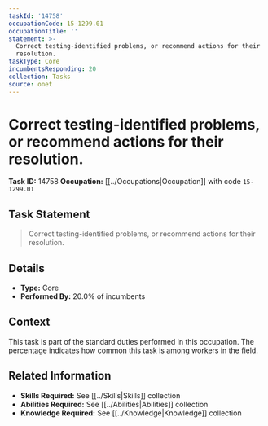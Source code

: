 ```yaml
---
taskId: '14758'
occupationCode: 15-1299.01
occupationTitle: ''
statement: >-
  Correct testing-identified problems, or recommend actions for their
  resolution.
taskType: Core
incumbentsResponding: 20
collection: Tasks
source: onet
---
```

# Correct testing-identified problems, or recommend actions for their resolution.

**Task ID:** 14758
**Occupation:** [[../Occupations|Occupation]] with code `15-1299.01`

## Task Statement

> Correct testing-identified problems, or recommend actions for their resolution.

## Details

- **Type:** Core
- **Performed By:** 20.0% of incumbents

## Context

This task is part of the standard duties performed in this occupation. The percentage indicates how common this task is among workers in the field.

## Related Information

- **Skills Required:** See [[../Skills|Skills]] collection
- **Abilities Required:** See [[../Abilities|Abilities]] collection
- **Knowledge Required:** See [[../Knowledge|Knowledge]] collection
